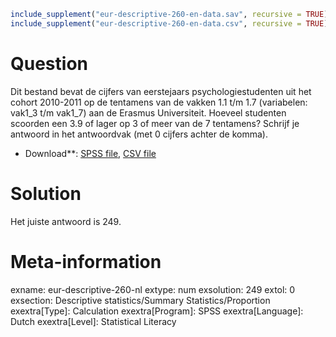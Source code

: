 ```r
include_supplement("eur-descriptive-260-en-data.sav", recursive = TRUE)
include_supplement("eur-descriptive-260-en-data.csv", recursive = TRUE)
```


Question
========
Dit bestand bevat de cijfers van eerstejaars psychologiestudenten uit het cohort 2010-2011 op de tentamens van de vakken 1.1 t/m 1.7 (variabelen: vak1_3 t/m vak1_7) aan de Erasmus Universiteit. Hoeveel studenten scoorden een 3.9 of lager op 3 of meer van de 7 tentamens? Schrijf je antwoord in het antwoordvak (met 0 cijfers achter de komma).

* Download**: [SPSS file](eur-descriptive-260-en-data.sav), [CSV file](eur-descriptive-260-en-data.csv)


Solution
========
Het juiste antwoord is 249.

Meta-information
================
exname: eur-descriptive-260-nl
extype: num
exsolution: 249
extol: 0
exsection: Descriptive statistics/Summary Statistics/Proportion
exextra[Type]: Calculation
exextra[Program]: SPSS
exextra[Language]: Dutch
exextra[Level]: Statistical Literacy
